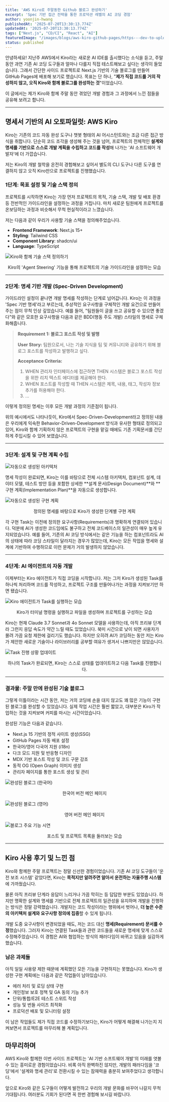```yaml
---
title: 'AWS Kiro로 주말동한 Github 블로그 완성하기'
excerpt: 'Spec 기반 접근 전략을 통한 프로덕션 레벨의 AI 코딩 경험'
author: yoonjin-hwang
publishedAt: '2025-07-20T13:30:13.774Z'
updatedAt: '2025-07-20T13:30:13.774Z'
tags: ["Next.js", "CD/CI", "React", "AI"]
featuredImage: "/images/blogs/aws-kiro-github-pages/https---dev-to-uploads.s3.amazonaws.com-uploads-articles-g0qra9dwmnzyp2pwzu3m.png.webp"
status: published
---
```

안녕하세요! 지난주 AWS에서 Kiro라는 새로운 AI IDE를 출시했다는 소식을 듣고, 주말 동안 과연 기존 AI 코딩 도구들과 얼마나 다를지 직접 테스트해보고 싶다는 생각이 들었습니다. 그래서 간단한 사이드 프로젝트로 Next.js 기반의 기술 블로그를 만들어 GitHub Pages에 배포해 보기로 했습니다. 목표는 단 하나, "**제가 직접 코드를 거의 작성하지 않고, 오직 Kiro와 함께 블로그를 완성하는 것**"이었습니다.

이 글에서는 제가 Kiro와 함께 주말 동안 겪었던 개발 경험과 그 과정에서 느낀 점들을 공유해 보려고 합니다.

***

## 명세서 기반의 AI 오토파일럿: AWS Kiro

Kiro는 기존의 코드 자동 완성 도구나 챗봇 형태의 AI 어시스턴트와는 조금 다른 접근 방식을 취합니다. 단순히 코드 조각을 생성해 주는 것을 넘어, 프로젝트의 전체적인 **설계와 명세를 기반으로 스스로 개발 계획을 수립하고 코드를 작성**해 나가는 'AI 소프트웨어 개발자'에 더 가깝습니다.

저는 Kiro의 개발 철학을 온전히 경험해보고 싶어서 별도의 CLI 도구나 다른 도구를 연결하지 않고 오직 Kiro만으로 프로젝트를 진행했습니다.

### 1단계: 목표 설정 및 기술 스택 정의

프로젝트를 시작하면 Kiro는 가장 먼저 프로젝트의 목적, 기술 스택, 개발 및 배포 환경 등 전반적인 가이드라인을 설정하는 과정을 거칩니다. 마치 새로운 팀원에게 프로젝트를 온보딩하는 과정과 비슷해서 무척 현실적이라고 느꼈습니다.

저는 다음과 같이 우리가 사용할 기술 스택을 정의해주었습니다.

* **Frontend Framework**: Next.js 15+
* **Styling**: Tailwind CSS
* **Component Library**: shadcn/ui
* **Language**: TypeScript

![Kiro와 함께 기술 스택 정의하기](/images/blogs/aws-kiro-github-pages/Screenshot%202025-07-19%20at%209.04.07%E2%80%AFAM.png)
<center>Kiro의 'Agent Steering' 기능을 통해 프로젝트의 기술 가이드라인을 설정하는 모습</center>

***

### 2단계: 명세 기반 개발 (Spec-Driven Development)

가이드라인 설정이 끝나면 개발 명세를 작성하는 단계로 넘어갑니다. Kiro는 이 과정을 'Spec 기반 명세'라고 부르는데, 추상적인 요구사항을 구체적인 개발 요건으로 만들어주는 점이 무척 인상 깊었습니다. 예를 들어, "팀원들이 글을 쓰고 공유할 수 있으면 좋겠다"와 같은 모호한 요구사항을 다음과 같은 BDD(행동 주도 개발) 스타일의 명세로 구체화해줍니다.

> **Requirement 1: 블로그 포스트 작성 및 발행**
>
> **User Story:** 팀원으로서, 나는 기술 지식을 팀 및 커뮤니티와 공유하기 위해 블로그 포스트를 작성하고 발행하고 싶다.
>
> **Acceptance Criteria:**
> 1.  WHEN 관리자 인터페이스에 접근하면 THEN 시스템은 블로그 포스트 작성을 위한 리치 텍스트 에디터를 제공해야 한다.
> 2.  WHEN 포스트를 작성할 때 THEN 시스템은 제목, 내용, 태그, 작성자 정보 추가를 허용해야 한다.
> 3.  ...

이렇게 정의된 명세는 이후 모든 개발 과정의 기준점이 됩니다.

위의 예시에서도 나타나듯이, Kiro에서 Spec-Driven-Development라고 정의된 내용은 우리에게 익숙한 Behavior-Driven-Development 방식과 유사한 형태로 정의되고 있어, Kiro와 함께 기획하지 않은 프로젝트의 구현을 맡길 때에도 기존 기획문서를 간단하게 주입시킬 수 있어 보였습니다.

***

### 3단계: 설계 및 구현 계획 수립

![자동으로 생성된 아키텍처](/images/blogs/aws-kiro-github-pages/mermaid-diagram.svg)

명세 작성이 완료되면, Kiro는 이를 바탕으로 전체 시스템 아키텍처, 컴포넌트 설계, 데이터 모델, 테스트 방안 등을 포함한 상세한 **설계 문서(Design Document)**와 **구현 계획(Implementation Plan)**을 자동으로 생성합니다.

![자동으로 생성된 구현 계획](/images/blogs/aws-kiro-github-pages/Screenshot%202025-07-19%20at%2010.54.52%E2%80%AFAM.png)
<center>정의된 명세를 바탕으로 Kiro가 생성한 단계별 구현 계획</center>

각 구현 Task는 이전에 정의한 요구사항(Requirements)과 명확하게 연결되어 있습니다. 덕분에 AI가 생성한 코드임에도 불구하고 전체 코드베이스의 일관성이 매우 높게 유지되었습니다. 예를 들어, 기존의 AI 코딩 방식에서는 같은 기능을 하는 컴포넌트라도 AI의 상태에 따라 코딩 스타일이 달라지는 경우가 많았는데, Kiro는 모든 작업을 명세와 설계에 기반하여 수행하므로 이런 문제가 거의 발생하지 않았습니다.

***

### 4단계: AI 에이전트의 자동 개발

이제부터는 Kiro 에이전트가 직접 코딩을 시작합니다. 저는 그저 Kiro가 생성된 Task를 하나씩 처리하며 코드를 작성하고, 프로젝트 구조를 만들어나가는 과정을 지켜보기만 하면 됐습니다.

![Kiro 에이전트가 Task를 실행하는 모습](/images/blogs/aws-kiro-github-pages/Jul-19-2025%2011-29-20.gif)
<center>Kiro가 터미널 명령을 실행하고 파일을 생성하며 프로젝트를 구성하는 모습</center>

Kiro는 현재 Claude 3.7 Sonnet과 4o Sonnet 모델을 사용하는데, 아직 프리뷰 단계라 그런지 응답 속도가 약간 느릴 때도 있었습니다. 북미 시간으로 낮이 되면 사용자가 몰려 가끔 요청 제한에 걸리기도 했습니다. 하지만 오히려 AI가 코딩하는 동안 저는 Kiro가 제안한 새로운 기술이나 라이브러리를 공부할 여유가 생겨서 나쁘지만은 않았습니다.

![Task 진행 상황 업데이트](/images/blogs/aws-kiro-github-pages/Screenshot%202025-07-19%20at%2011.30.56%E2%80%AFAM.png)
<center>하나의 Task가 완료되면, Kiro는 스스로 상태를 업데이트하고 다음 Task를 진행합니다.</center>

***

### 결과물: 주말 만에 완성된 기술 블로그

그렇게 이틀이라는 시간 동안, 저는 거의 코딩에 손을 대지 않고도 꽤 많은 기능이 구현된 블로그를 완성할 수 있었습니다. 실제 작업 시간은 훨씬 짧았고, 대부분은 Kiro가 작업하는 것을 지켜보며 커피를 마시는 시간이었습니다.

완성된 기능은 다음과 같습니다.
* Next.js 15 기반의 정적 사이트 생성(SSG)
* GitHub Pages 자동 배포 설정
* 한국어/영어 다국어 지원 (i18n)
* 다크 모드 지원 및 반응형 디자인
* MDX 기반 포스트 작성 및 코드 구문 강조
* 동적 OG (Open Graph) 이미지 생성
* 관리자 페이지를 통한 포스트 생성 및 관리

![완성된 블로그 (한국어)](/images/blogs/aws-kiro-github-pages/Screenshot%202025-07-19%20at%203.45.15%E2%80%AFPM.png)
<center>한국어 버전 메인 페이지</center>

![완성된 블로그 (영어)](/images/blogs/aws-kiro-github-pages/Screenshot%202025-07-19%20at%203.45.21%E2%80%AFPM.png)
<center>영어 버전 메인 페이지</center>

![블로그 주요 기능 시연](/images/blogs/aws-kiro-github-pages/features.gif)
<center>포스트 및 프로젝트 목록을 둘러보는 모습</center>

***

## Kiro 사용 후기 및 느낀 점

Kiro와 함께한 주말 프로젝트는 정말 신선한 경험이었습니다. 기존 AI 코딩 도구들이 '운전 보조 시스템' 같았다면, Kiro는 **목적지만 알려주면 알아서 운전하는 자율주행 시스템**에 가까웠습니다.

물론 아직 프리뷰 단계라 응답이 느리거나 가끔 막히는 등 답답한 부분도 있었습니다. 하지만 명확한 설계와 명세를 기반으로 전체 프로젝트의 일관성을 유지하며 개발을 진행하는 방식은 정말 강력했습니다. 개발자는 코드 작성이라는 행위에서 벗어나, **더 높은 수준의 아키텍처 설계와 요구사항 정의에 집중**할 수 있게 됩니다.

개발 도중 요구사항이 변경되었을 때도, 저는 코드 대신 **명세(Requirement) 문서를 수정**했습니다. 그러자 Kiro는 연결된 Task들과 관련 코드들을 새로운 명세에 맞게 스스로 수정해주었습니다. 이 경험은 AI와 협업하는 방식의 패러다임이 바뀌고 있음을 실감하게 했습니다.

### 남은 과제들

아직 일일 사용량 제한 때문에 계획했던 모든 기능을 구현하지는 못했습니다. Kiro가 생성한 구현 계획에는 다음과 같은 작업들이 남아있습니다.

* 에러 처리 및 로딩 상태 구현
* 개인정보 보호 정책 및 GA 동의 기능 추가
* 단위/통합/E2E 테스트 스위트 작성
* 성능 및 번들 사이즈 최적화
* 프로덕션 배포 및 모니터링 설정

이 남은 작업들도 제가 직접 코드를 수정하기보다는, Kiro가 어떻게 해결해 나가는지 지켜보면서 프로젝트를 마무리해 볼 계획입니다.

## 마무리하며

AWS Kiro와 함께한 이번 사이드 프로젝트는 'AI 기반 소프트웨어 개발'의 미래를 엿볼 수 있는 흥미로운 경험이었습니다. 비록 아직 완벽하진 않지만, 개발의 패러다임을 '코딩'에서 '설계와 명세 관리'로 전환시킬 수 있는 잠재력을 충분히 보여주었다고 생각합니다.

앞으로 Kiro와 같은 도구들이 어떻게 발전하고 우리의 개발 문화를 바꾸어 나갈지 무척 기대됩니다. 여러분도 기회가 된다면 꼭 한번 경험해 보시길 바랍니다.